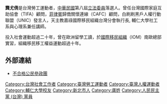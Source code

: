 {{Infobox_officeholder
| name = 龔尤倩
| image name = 
| width = 
| now = 中華民國（台灣）社運/政治人士 
| period = 
| Sex = 女
| party = [[人民民主黨_(台灣)|人民民主党]]
| place of birth = 台北縣（[[新北市|新北市]]）
| educate = 
*[[天主教輔仁大學|天主教輔仁大學]]社工系學士、[[梵蒂岡傳信大學|梵蒂岡傳信大學]]社會哲學學系與羅馬[[SCALABRINI|SCALABRINI]]國際移民學院碩士
*天主教輔仁大學心理系博士
| past = 
*[[台北市政府勞工局|台北市政府勞工局]]外勞諮詢中心主任
*台聯貨櫃產業工會執行秘書
*台灣區倉儲運輸業工會聯合會執行秘書
*[[台灣國際勞工協會|台灣國際勞工協會]]（TIWA）創辦人
*新北市家事法庭調解委員
*台灣行動研究學會理事長
}}

'''龔尤倩'''是台灣勞工運動者，[[中華民國|中華民國]]第八屆[[立法委員|立法委員]]落選人。曾任台灣國際家庭互助協會（TIFA）顧問，[[菲律賓|菲律賓]]歸僑關懷連線（CAFC）顧問，白刷刷黑戶人權行動聯盟（UNIC）發言人，天主教嘉祿國際移民組織台灣分會執行長, 輔仁大學社工系與心理系兼任講師。

投入社會運動超過二十年，曾在歐洲留學工讀，於[[國際移民組織|國際移民組織]]（IOM）南歐總部實習，組織移民移工權益運動超過十年。

==外部連結==
*[http://www.facebook.com/UCPGS 不合格公民參政團]

[[Category:台灣社會工作者|Category:台灣社會工作者]]
[[Category:臺灣勞工運動者|Category:臺灣勞工運動者]]
[[Category:臺灣人權運動者|Category:臺灣人權運動者]]
[[Category:輔仁大學校友|Category:輔仁大學校友]]
[[Category:新北市人|Category:新北市人]]
[[Category:龚姓|Category:龚姓]]
[[Category:人民民主黨_(台灣)_黨員|Category:人民民主黨 (台灣) 黨員]]